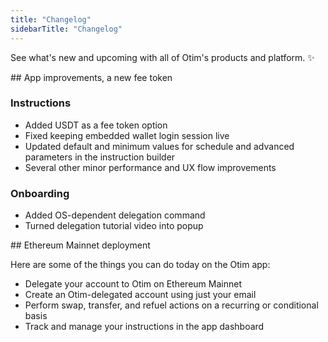 ```yaml
---
title: "Changelog"
sidebarTitle: "Changelog"
---
```


See what's new and upcoming with all of Otim's products and platform. ✨ 

<Update label="2025.06.17" description="v1.0.1">
  ## App improvements, a new fee token

  ### Instructions
  - Added USDT as a fee token option
  - Fixed keeping embedded wallet login session live
  - Updated default and minimum values for schedule and advanced parameters in the instruction builder
  - Several other minor performance and UX flow improvements

  ### Onboarding
  - Added OS-dependent delegation command
  - Turned delegation tutorial video into popup
</Update>

<Update label="2025.06.05" description="v1.0.0">
  ## Ethereum Mainnet deployment

  Here are some of the things you can do today on the Otim app:
  - Delegate your account to Otim on Ethereum Mainnet
  - Create an Otim-delegated account using just your email
  - Perform swap, transfer, and refuel actions on a recurring or conditional basis
  - Track and manage your instructions in the app dashboard
</Update>
